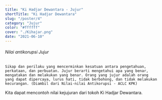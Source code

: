 ```yaml
---
title: "Ki Hadjar Dewantara - Jujur"
shortTitle: "Ki Hadjar Dewantara"
slug: "/poster/4"
category: "Jujur"
color: "#ffffff"
cover: "./Kihajar.png"
date: "2021-06-10"
---
```

###### Nilai antikorupsi Jujur
    Sikap dan perilaku yang mencerminkan kesatuan antara pengetahuan, perkataan, dan perbuatan. Jujur berarti mengetahui apa yang benar, mengatakan dan melakukan yang benar. Orang yang jujur adalah orang yang dapat dipercaya, lurus hati, tidak berbohong, dan tidak melakukan kecurangan. (Diambil dari Nilai-nilai Antikorupsi - ACLC KPK)

Kita dapat mencontoh nilai kejujuran dari tokoh Ki Hadjar Dewantara.

